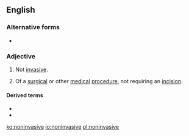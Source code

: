 ==English==

===Alternative forms===
* {{l|en|non-invasive}}

===Adjective===
{{en-adj|-}}

# Not [[invasive]].
# {{label|en|medicine}} Of a [[surgical]] or other [[medical]] [[procedure]], not requiring an [[incision]].

====Derived terms====
* {{l|en|noninvasively}}
* {{l|en|noninvasiveness}}

[[ko:noninvasive]]
[[io:noninvasive]]
[[pl:noninvasive]]
